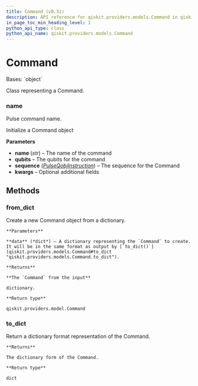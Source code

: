 ```yaml
---
title: Command (v0.31)
description: API reference for qiskit.providers.models.Command in qiskit v0.31
in_page_toc_min_heading_level: 1
python_api_type: class
python_api_name: qiskit.providers.models.Command
---
```


# Command

<Class id="qiskit.providers.models.Command" isDedicatedPage={true} github="https://github.com/qiskit/qiskit/tree/stable/0.18/qiskit/providers/models/pulsedefaults.py" signature="Command(name, qubits=None, sequence=None, **kwargs)" modifiers="class">
  Bases: `object`

  Class representing a Command.

  ### name

  <Attribute id="qiskit.providers.models.Command.name">
    Pulse command name.
  </Attribute>

  Initialize a Command object

  **Parameters**

  *   **name** (*str*) – The name of the command
  *   **qubits** – The qubits for the command
  *   **sequence** ([*PulseQobjInstruction*](qiskit.qobj.PulseQobjInstruction "qiskit.qobj.PulseQobjInstruction")) – The sequence for the Command
  *   **kwargs** – Optional additional fields

  ## Methods

  <span id="qiskit-providers-models-command-from-dict" />

  ### from\_dict

  <Function id="qiskit.providers.models.Command.from_dict" signature="Command.from_dict(data)" modifiers="classmethod">
    Create a new Command object from a dictionary.

    **Parameters**

    **data** (*dict*) – A dictionary representing the `Command` to create. It will be in the same format as output by [`to_dict()`](qiskit.providers.models.Command#to_dict "qiskit.providers.models.Command.to_dict").

    **Returns**

    **The `Command` from the input**

    dictionary.

    **Return type**

    qiskit.providers.model.Command
  </Function>

  <span id="qiskit-providers-models-command-to-dict" />

  ### to\_dict

  <Function id="qiskit.providers.models.Command.to_dict" signature="Command.to_dict()">
    Return a dictionary format representation of the Command.

    **Returns**

    The dictionary form of the Command.

    **Return type**

    dict
  </Function>
</Class>

